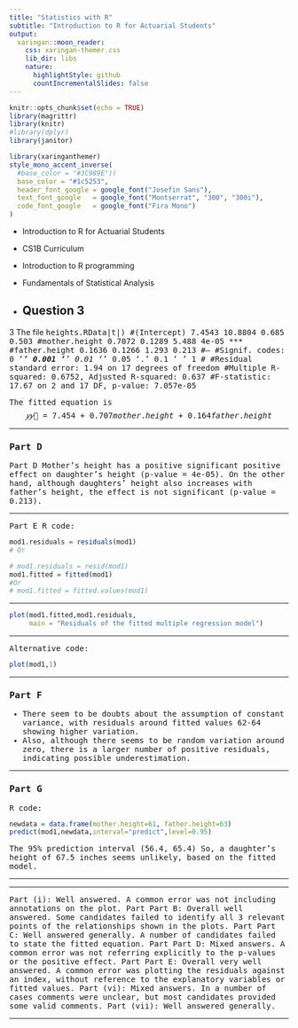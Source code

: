 ```yaml
---
title: "Statistics with R"
subtitle: "Introduction to R for Actuarial Students"
output:
  xaringan::moon_reader:
    css: xaringan-themer.css
    lib_dir: libs
    nature:
      highlightStyle: github
      countIncrementalSlides: false
---
```



```r
knitr::opts_chunk$set(echo = TRUE)
library(magrittr)
library(knitr)
#library(dplyr)
library(janitor)


```

```r
library(xaringanthemer)
style_mono_accent_inverse(
  #base_color = "#3C989E")(
  base_color = "#1c5253",
  header_font_google = google_font("Josefin Sans"),
  text_font_google   = google_font("Montserrat", "300", "300i"),
  code_font_google   = google_font("Fira Mono")
)
```
* Introduction to R for Actuarial Students

* CS1B Curriculum

* Introduction to R programming
* Fundamentals of Statistical Analysis

* Question 3
---


3 The file <tt>heights.RData</ttcontains an R data frame (heights) that consists of a 
random sample of heights of mothers (mother.height), fathers 
(father.height) and their daughters (daughter.height) in inches. 

#### Exercises

(i) Draw a scatterplot for each pair of data. 
Part B Comment on the relationships between the pairs of data by referring to the 
plots from part A. 
Part C Fit a multiple linear regression model with the daughters’ height as the 
response variable and mothers’ and fathers’ height as the explanatory 
variables. 


Your answer should show a summary of the output and the fitted 
equation. 

---
Part D Assess the effect of each explanatory variable on the dependent variable by 
referring to the R output from part C.  
Part E Plot the residuals of the model fitted in part Part C using a graph that is 
appropriate for checking if the estimated errors are independent of the 
explanatory variables. 
(vi) Comment on the fit of the model by referring to the plot from part Part E. 
A suggestion is made that when the mother’s height is 61 inches and the father’s 
height is 63 inches, their daughter’s height should be 67.5 inches. 
(vii) Comment on whether this claim is likely by using an appropriate 95% 
predictive interval of the daughter’s height based on the fitted model. 


---

Q3
(i) R code:

```r
load("heights.RData")
```

```r
plot(heights, main = "Scatterplot of the heights of the daughter, mother and father") 
```


---
Part B 

* The scatterplots suggest a (strong) positive and roughly linear relationship between mothers’ and daughters’ height. 
* The relationship between fathers’ and daughters’ height seems weaker 
* There is no association between mothers’ and fathers’ height. 

---
Part C R code:

```r
mod1 = lm(daughter.height ~ mother.height + father.height) 
summary(mod1)
```

---


#Residuals:
# Min 1Q Median 3Q Max
#-3.8805 -0.6942 0.5915 0.8651 3.3138
#
#Coefficients:
# Estimate Std. Error t value Pr(>|t|)
#(Intercept) 7.4543 10.8804 0.685 0.503
#mother.height 0.7072 0.1289 5.488 4e-05 ***
#father.height 0.1636 0.1266 1.293 0.213
#---
#Signif. codes: 0 ‘***’ 0.001 ‘**’ 0.01 ‘*’ 0.05 ‘.’ 0.1 ‘ ’ 1
#
#Residual standard error: 1.94 on 17 degrees of freedom
#Multiple R-squared: 0.6752, Adjusted R-squared: 0.637
#F-statistic: 17.67 on 2 and 17 DF, p-value: 7.057e-05 

The fitted equation is
$$𝑦𝑦􀷜=7.454+0.707 mother.height +0.164 father.height$$

---


### Part D
Part D Mother’s height has a positive 
significant positive effect on daughter’s height (p-value = 4e-05). 
On the other hand, although daughters’ height also increases with father’s height, 
the effect is not significant (p-value = 0.213). 

---

Part E R code:
```r
mod1.residuals = residuals(mod1)
# Or
```

```r
# mod1.residuals = resid(mod1)
mod1.fitted = fitted(mod1)
#Or
# mod1.fitted = fitted.values(mod1)
```

---

```r
plot(mod1.fitted,mod1.residuals, 
     main = "Residuals of the fitted multiple regression model") 
```

---

Alternative code: 

```r
plot(mod1,1)
```

---

### Part F

* There seem to be doubts about the assumption of constant variance, with residuals around fitted values 62-64 showing higher variation. 
* Also, although there seems to be random variation around zero, there is a larger number of positive residuals, indicating possible underestimation. 

---

### Part G

R code:

```r
newdata = data.frame(mother.height=61, father.height=63)
predict(mod1,newdata,interval="predict",level=0.95) 
```
The 95% prediction interval (56.4, 65.4) 
So, a daughter’s height of 67.5 inches seems unlikely, based on the fitted model. 

---

---


Part (i): Well answered. A common error was not including annotations on the plot.
Part Part B: Overall well answered. Some candidates failed to identify all 3 relevant points of the relationships shown in the plots.
Part Part C: Well answered generally. A number of candidates failed to state the fitted equation.
Part Part D: Mixed answers. A common error was not referring explicitly to the p-values or the positive effect.
Part Part E: Overall very well answered. A common error was plotting the residuals against an index, without reference to the explanatory variables or fitted values.
Part (vi): Mixed answers. In a number of cases comments were unclear, but most candidates provided some valid comments.
Part (vii): Well answered generally.

---